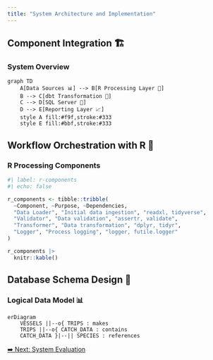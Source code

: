 ```yaml
---
title: "System Architecture and Implementation"
---
```


## Component Integration 🏗️

### System Overview

```mermaid
graph TD
    A[Data Sources 📊] --> B[R Processing Layer 🔄]
    B --> C[dbt Transformation 🔧]
    C --> D[SQL Server 💾]
    D --> E[Reporting Layer 📈]
    style A fill:#f9f,stroke:#333
    style E fill:#bbf,stroke:#333
```

## Workflow Orchestration with R 🔄

### R Processing Components

```r
#| label: r-components
#| echo: false

r_components <- tibble::tribble(
  ~Component, ~Purpose, ~Dependencies,
  "Data Loader", "Initial data ingestion", "readxl, tidyverse",
  "Validator", "Data validation", "assertr, validate",
  "Transformer", "Data transformation", "dplyr, tidyr",
  "Logger", "Process logging", "logger, futile.logger"
)

r_components |> 
  knitr::kable()
```

## Database Schema Design 💾

### Logical Data Model 📊

```mermaid
erDiagram
    VESSELS ||--o{ TRIPS : makes
    TRIPS ||--o{ CATCH_DATA : contains
    CATCH_DATA }|--|| SPECIES : references
```

[➡️ Next: System Evaluation](05-evaluation.qmd)

